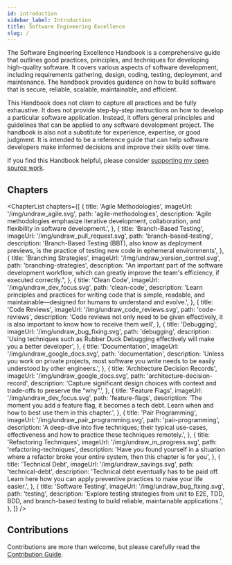```yaml
---
id: introduction
sidebar_label: Introduction
title: Software Engineering Excellence
slug: /
---
```


The Software Engineering Excellence Handbook is a comprehensive guide that outlines good practices, principles, and
techniques for developing high-quality software. It covers various aspects of software development, including
requirements gathering, design, coding, testing, deployment, and maintenance. The handbook provides guidance on how to
build software that is secure, reliable, scalable, maintainable, and efficient.

This Handbook does not claim to capture all practices and be fully exhaustive. It does not provide step-by-step
instructions on how to develop a particular software application. Instead, it offers general principles and guidelines
that can be applied to any software development project. The handbook is also not a substitute for experience,
expertise, or good judgment. It is intended to be a reference guide that can help software developers make informed
decisions and improve their skills over time.

If you find this Handbook helpful, please consider
[supporting my open source work](https://github.com/sponsors/tobiasbueschel).

## Chapters


<ChapterList
  chapters={[
    {
      title: 'Agile Methodologies',
      imageUrl: '/img/undraw_agile.svg',
      path: 'agile-methodologies',
      description:
        'Agile methodologies emphasize iterative development, collaboration, and flexibility in software development.',
    },
    {
      title: 'Branch-Based Testing',
      imageUrl: '/img/undraw_pull_request.svg',
      path: 'branch-based-testing',
      description:
        'Branch-Based Testing (BBT), also know as deployment previews, is the practice of testing new code in ephemeral environments',
    },
    {
      title: 'Branching Strategies',
      imageUrl: '/img/undraw_version_control.svg',
      path: 'branching-strategies',
      description:
        "An important part of the software development workflow, which can greatly improve the team's efficiency, if executed correctly.",
    },
    {
      title: 'Clean Code',
      imageUrl: '/img/undraw_dev_focus.svg',
      path: 'clean-code',
      description:
        'Learn principles and practices for writing code that is simple, readable, and maintainable—designed for humans to understand and evolve.',
    },
    {
      title: 'Code Reviews',
      imageUrl: '/img/undraw_code_reviews.svg',
      path: 'code-reviews',
      description:
        'Code reviews not only need to be given effectively, it is also important to know how to receive them well',
    },
    {
      title: 'Debugging',
      imageUrl: '/img/undraw_bug_fixing.svg',
      path: 'debugging',
      description: 'Using techniques such as Rubber Duck Debugging effectively will make you a better developer',
    },
    {
      title: 'Documentation',
      imageUrl: '/img/undraw_google_docs.svg',
      path: 'documentation',
      description:
        'Unless you work on private projects, most software you write needs to be easily understood by other engineers.',
    },
    {
      title: 'Architecture Decision Records',
      imageUrl: '/img/undraw_google_docs.svg',
      path: 'architecture-decision-record',
      description: 'Capture significant design choices with context and trade-offs to preserve the “why”.',
    },
    {
      title: 'Feature Flags',
      imageUrl: '/img/undraw_dev_focus.svg',
      path: 'feature-flags',
      description:
        'The moment you add a feature flag, it becomes a tech debt. Learn when and how to best use them in this chapter.',
    },
    {
      title: 'Pair Programming',
      imageUrl: '/img/undraw_pair_programming.svg',
      path: 'pair-programming',
      description:
        'A deep-dive into five techniques; their typical use-cases, effectiveness and how to practice these techniques remotely.',
    },
    {
      title: 'Refactoring Techniques',
      imageUrl: '/img/undraw_in_progress.svg',
      path: 'refactoring-techniques',
      description:
        'Have you found yourself in a situation where a refactor broke your entire system, then this chapter is for you',
    },
    {
      title: 'Technical Debt',
      imageUrl: '/img/undraw_savings.svg',
      path: 'technical-debt',
      description:
        'Technical debt eventually has to be paid off. Learn here how you can apply preventive practices to make your life easier.',
    },
    {
      title: 'Software Testing',
      imageUrl: '/img/undraw_bug_fixing.svg',
      path: 'testing',
      description:
        'Explore testing strategies from unit to E2E, TDD, BDD, and branch-based testing to build reliable, maintainable applications.',
    },
  ]}
/>

## Contributions

Contributions are more than welcome, but please carefully read the
[Contribution Guide](https://github.com/software-engineering-excellence/handbook/blob/main/CONTRIBUTING.md).
